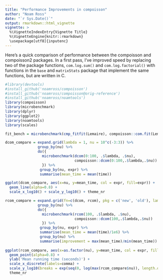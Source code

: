 ```yaml
---
title: "Performance Improvements in compoisson"
author: "Noam Ross"
date: "`r Sys.Date()`"
output: rmarkdown::html_vignette
vignette: >
  %\VignetteIndexEntry{Vignette Title}
  %\VignetteEngine{knitr::rmarkdown}
  \usepackage[utf8]{inputenc}
---
```


Here's a quick comparison of performance between the compoisson and compoisson2
packages.  In a first pass, I've improved speed by replacing two of the package
functions, `com.log.sum()` and `com.log.factorial()` with functions in the `base`
and `matrixStats` package that implement the same functions, but are written in
C.


```r
#library(devtools)
#install_github('noamross/compoisson')
#install_github('noamross/compoisson@orig-reference')
#install_github('noamross/noamtools')
library(compoisson)
library(microbenchmark)
library(dplyr)
library(ggplot2)
library(noamtools)
library(scales)
```

```r
fit_bench = microbenchmark(cmp_fitfit(Lemaire), compoisson::com.fit(Lemaire))

dcom_compare = expand.grid(lambda = 1, nu = 10^c(-3:3)) %>%
               group_by(nu) %>%
               do({
                 microbenchmark(dcom(0:100, .$lambda, .$nu),
                                compoisson::dcom(0:100,.$lambda,.$nu))
                 }) %>%
                group_by(nu, expr) %>%
                summarise(mean_time = mean(time))

ggplot(dcom_compare, aes(x=nu, y=mean_time, col = expr, fill=expr)) +
  geom_line(alpha=0.8) +
  scale_x_log10() + scale_y_log10() + theme_nr

rcom_compare = expand.grid(fn=c(dcom, rcom), pkg = c('new', 'old'), lambda = 1, nu = 10^c(-3:3)) %>%
               group_by(nu) %>%
               do({
                 microbenchmark(rcom(100, .$lambda, .$nu),
                                compoisson::dcom(100,.$lambda,.$nu))
                 }) %>%
                group_by(nu, expr) %>%
                summarise(mean_time = mean(time)/1e6) %>%
                group_by(nu) %>%
                summarise(improvement = max(mean_time)/min(mean_time))
  
ggplot(rcom_compare, aes(x=as.factor(nu), y=mean_time, col = expr, fill=expr)) +
  geom_point(alpha=0.8) +
  ylab('Mean running time (seconds)') +
  scale_x_discrete(labels=comma) +
  scale_y_log10(breaks = exp(seq(0, log(max(rcom_compare$nu)), length.out=5)),  labels=comma) +
  theme_nr
```

